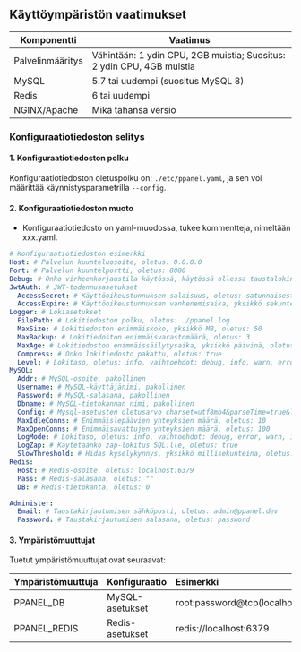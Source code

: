 ## Käyttöympäristön vaatimukset

| Komponentti      | Vaatimus                                                              |
| ---------------- | --------------------------------------------------------------------- |
| Palvelinmääritys | Vähintään: 1 ydin CPU, 2GB muistia; Suositus: 2 ydin CPU, 4GB muistia |
| MySQL            | 5.7 tai uudempi (suositus MySQL 8)                                    |
| Redis            | 6 tai uudempi                                                         |
| NGINX/Apache     | Mikä tahansa versio                                                   |

### Konfiguraatiotiedoston selitys

#### 1. Konfiguraatiotiedoston polku

Konfiguraatiotiedoston oletuspolku on: `./etc/ppanel.yaml`, ja sen voi määrittää käynnistysparametrilla `--config`.

#### 2. Konfiguraatiotiedoston muoto

- Konfiguraatiotiedosto on yaml-muodossa, tukee kommentteja, nimeltään xxx.yaml.

```yaml
# Konfiguraatiotiedoston esimerkki
Host: # Palvelun kuunteluosoite, oletus: 0.0.0.0
Port: # Palvelun kuuntelportti, oletus: 8080
Debug: # Onko virheenkorjaustila käytössä, käytössä ollessa taustalokin toiminto ei ole käytettävissä, oletus: false
JwtAuth: # JWT-todennusasetukset
  AccessSecret: # Käyttöoikeustunnuksen salaisuus, oletus: satunnaisesti luotu
  AccessExpire: # Käyttöoikeustunnuksen vanhenemisaika, yksikkö sekunteina, oletus: 604800
Logger: # Lokiasetukset
  FilePath: # Lokitiedoston polku, oletus: ./ppanel.log
  MaxSize: # Lokitiedoston enimmäiskoko, yksikkö MB, oletus: 50
  MaxBackup: # Lokitiedoston enimmäisvarastomäärä, oletus: 3
  MaxAge: # Lokitiedoston enimmäissäilytysaika, yksikkö päivinä, oletus: 30
  Compress: # Onko lokitiedosto pakattu, oletus: true
  Level: # Lokitaso, oletus: info, vaihtoehdot: debug, info, warn, error, panic, fatal
MySQL:
  Addr: # MySQL-osoite, pakollinen
  Username: # MySQL-käyttäjänimi, pakollinen
  Password: # MySQL-salasana, pakollinen
  Dbname: # MySQL-tietokannan nimi, pakollinen
  Config: # Mysql-asetusten oletusarvo charset=utf8mb4&parseTime=true&loc=Asia%2FShanghai
  MaxIdleConns: # Enimmäislepäävien yhteyksien määrä, oletus: 10
  MaxOpenConns: # Enimmäisavattujen yhteyksien määrä, oletus: 100
  LogMode: # Lokitaso, oletus: info, vaihtoehdot: debug, error, warn, info
  LogZap: # Käytetäänkö zap-lokitus SQL:lle, oletus: true
  SlowThreshold: # Hidas kyselykynnys, yksikkö millisekunteina, oletus: 1000
Redis:
  Host: # Redis-osoite, oletus: localhost:6379
  Pass: # Redis-salasana, oletus: ""
  DB: # Redis-tietokanta, oletus: 0

Administer:
  Email: # Taustakirjautumisen sähköposti, oletus: admin@ppanel.dev
  Password: # Taustakirjautumisen salasana, oletus: password
```

#### 3. Ympäristömuuttujat

Tuetut ympäristömuuttujat ovat seuraavat:

| Ympäristömuuttuja | Konfiguraatio   | Esimerkki                                   |
| ----------------- | --------------- | :------------------------------------------ |
| PPANEL_DB         | MySQL-asetukset | root:password\@tcp(localhost:3306)/vpnboard |
| PPANEL_REDIS      | Redis-asetukset | redis\://localhost:6379                     |



<Giscus />
